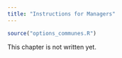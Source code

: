 ```yaml
---
title: "Instructions for Managers"
---
```


```r
source("options_communes.R")
```

<div class="important">
This chapter is not written yet.
</div>

